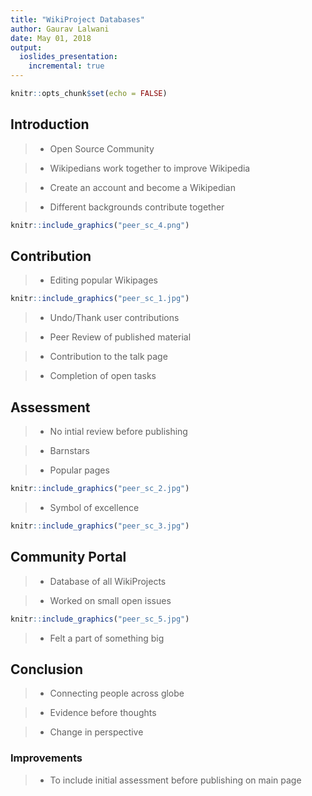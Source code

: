 ```yaml
---
title: "WikiProject Databases"
author: Gaurav Lalwani
date: May 01, 2018
output: 
  ioslides_presentation:
    incremental: true
---
```

<style>
slides {
    font-color: black;
    background-color: powderblue;
    width:100%;
}
</style>

```r
knitr::opts_chunk$set(echo = FALSE)
```

## Introduction 

> - Open Source Community

> - Wikipedians work together to improve Wikipedia

> - Create an account and become a Wikipedian

> - Different backgrounds contribute together

```r
knitr::include_graphics("peer_sc_4.png")
```

## Contribution 

> - Editing popular Wikipages

```r
knitr::include_graphics("peer_sc_1.jpg")
```

> - Undo/Thank user contributions

> - Peer Review of published material

> - Contribution to the talk page

> - Completion of open tasks


## Assessment

> - No intial review before publishing

> - Barnstars

> - Popular pages

```r
knitr::include_graphics("peer_sc_2.jpg")
```


> - Symbol of excellence

```r
knitr::include_graphics("peer_sc_3.jpg")
```


## Community Portal

> - Database of all WikiProjects

> - Worked on small open issues

```r
knitr::include_graphics("peer_sc_5.jpg")
```

> - Felt a part of something big

## Conclusion

> - Connecting people across globe

> - Evidence before thoughts

> - Change in perspective

### Improvements

> - To include initial assessment before publishing on main page